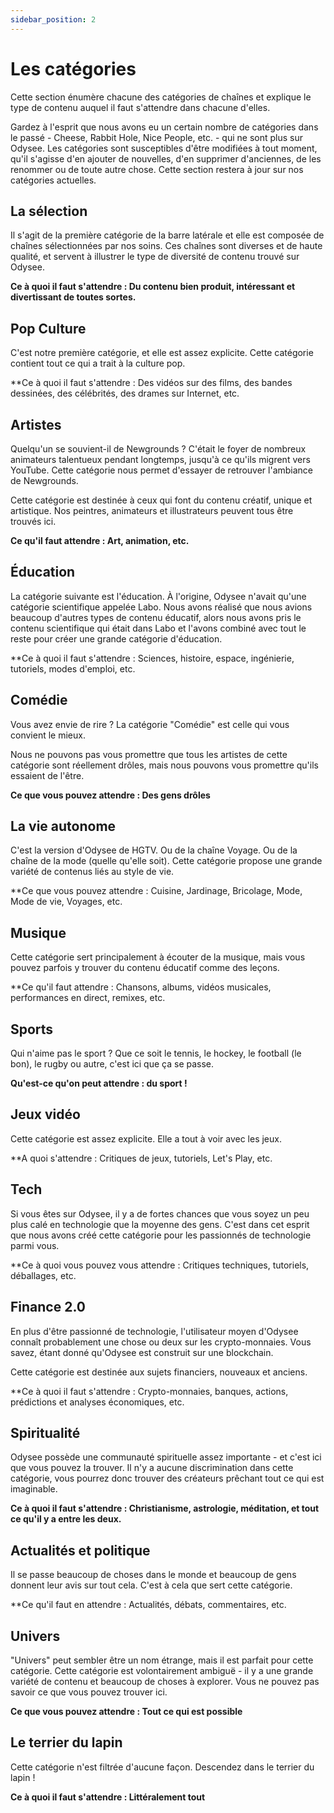 ---
sidebar_position: 2
---

# Les catégories

Cette section énumère chacune des catégories de chaînes et explique le type de contenu auquel il faut s'attendre dans chacune d'elles.

Gardez à l'esprit que nous avons eu un certain nombre de catégories dans le passé - Cheese, Rabbit Hole, Nice People, etc. - qui ne sont plus sur Odysee. Les catégories sont susceptibles d'être modifiées à tout moment, qu'il s'agisse d'en ajouter de nouvelles, d'en supprimer d'anciennes, de les renommer ou de toute autre chose. Cette section restera à jour sur nos catégories actuelles.

## La sélection

Il s'agit de la première catégorie de la barre latérale et elle est composée de chaînes sélectionnées par nos soins. Ces chaînes sont diverses et de haute qualité, et servent à illustrer le type de diversité de contenu trouvé sur Odysee.

**Ce à quoi il faut s'attendre : Du contenu bien produit, intéressant et divertissant de toutes sortes.**

## Pop Culture

C'est notre première catégorie, et elle est assez explicite. Cette catégorie contient tout ce qui a trait à la culture pop.

**Ce à quoi il faut s'attendre : Des vidéos sur des films, des bandes dessinées, des célébrités, des drames sur Internet, etc.

## Artistes

Quelqu'un se souvient-il de Newgrounds ? C'était le foyer de nombreux animateurs talentueux pendant longtemps, jusqu'à ce qu'ils migrent vers YouTube. Cette catégorie nous permet d'essayer de retrouver l'ambiance de Newgrounds.

Cette catégorie est destinée à ceux qui font du contenu créatif, unique et artistique. Nos peintres, animateurs et illustrateurs peuvent tous être trouvés ici.

**Ce qu'il faut attendre : Art, animation, etc.**

## Éducation

La catégorie suivante est l'éducation. À l'origine, Odysee n'avait qu'une catégorie scientifique appelée Labo. Nous avons réalisé que nous avions beaucoup d'autres types de contenu éducatif, alors nous avons pris le contenu scientifique qui était dans Labo et l'avons combiné avec tout le reste pour créer une grande catégorie d'éducation.

**Ce à quoi il faut s'attendre : Sciences, histoire, espace, ingénierie, tutoriels, modes d'emploi, etc.

## Comédie

Vous avez envie de rire ? La catégorie "Comédie" est celle qui vous convient le mieux.

Nous ne pouvons pas vous promettre que tous les artistes de cette catégorie sont réellement drôles, mais nous pouvons vous promettre qu'ils essaient de l'être.

**Ce que vous pouvez attendre : Des gens drôles**

## La vie autonome

C'est la version d'Odysee de HGTV. Ou de la chaîne Voyage. Ou de la chaîne de la mode (quelle qu'elle soit). Cette catégorie propose une grande variété de contenus liés au style de vie.

**Ce que vous pouvez attendre : Cuisine, Jardinage, Bricolage, Mode, Mode de vie, Voyages, etc.

## Musique

Cette catégorie sert principalement à écouter de la musique, mais vous pouvez parfois y trouver du contenu éducatif comme des leçons.

**Ce qu'il faut attendre : Chansons, albums, vidéos musicales, performances en direct, remixes, etc.

## Sports

Qui n'aime pas le sport ? Que ce soit le tennis, le hockey, le football (le bon), le rugby ou autre, c'est ici que ça se passe.

**Qu'est-ce qu'on peut attendre : du sport !**

## Jeux vidéo

Cette catégorie est assez explicite. Elle a tout à voir avec les jeux.

**A quoi s'attendre : Critiques de jeux, tutoriels, Let's Play, etc.

## Tech

Si vous êtes sur Odysee, il y a de fortes chances que vous soyez un peu plus calé en technologie que la moyenne des gens. C'est dans cet esprit que nous avons créé cette catégorie pour les passionnés de technologie parmi vous.

**Ce à quoi vous pouvez vous attendre : Critiques techniques, tutoriels, déballages, etc.

## Finance 2.0

En plus d'être passionné de technologie, l'utilisateur moyen d'Odysee connaît probablement une chose ou deux sur les crypto-monnaies. Vous savez, étant donné qu'Odysee est construit sur une blockchain.

Cette catégorie est destinée aux sujets financiers, nouveaux et anciens.

**Ce à quoi il faut s'attendre : Crypto-monnaies, banques, actions, prédictions et analyses économiques, etc.

## Spiritualité

Odysee possède une communauté spirituelle assez importante - et c'est ici que vous pouvez la trouver. Il n'y a aucune discrimination dans cette catégorie, vous pourrez donc trouver des créateurs prêchant tout ce qui est imaginable.

**Ce à quoi il faut s'attendre : Christianisme, astrologie, méditation, et tout ce qu'il y a entre les deux.**

## Actualités et politique

Il se passe beaucoup de choses dans le monde et beaucoup de gens donnent leur avis sur tout cela. C'est à cela que sert cette catégorie.

**Ce qu'il faut en attendre : Actualités, débats, commentaires, etc.

## Univers

"Univers" peut sembler être un nom étrange, mais il est parfait pour cette catégorie. Cette catégorie est volontairement ambiguë - il y a une grande variété de contenu et beaucoup de choses à explorer. Vous ne pouvez pas savoir ce que vous pouvez trouver ici.

**Ce que vous pouvez attendre : Tout ce qui est possible**

## Le terrier du lapin

Cette catégorie n'est filtrée d'aucune façon. Descendez dans le terrier du lapin !

**Ce à quoi il faut s'attendre : Littéralement tout**
